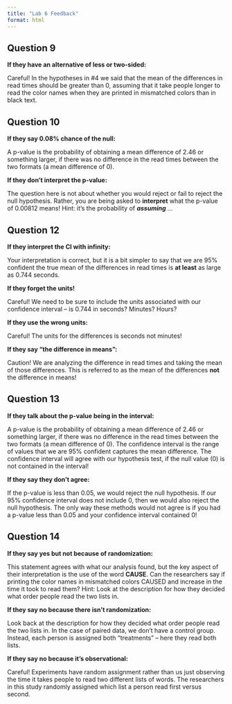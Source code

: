 ```yaml
---
title: "Lab 6 Feedback"
format: html
---
```


## Question 9 

**If they have an alternative of less or two-sided:**

Careful! In the hypotheses in #4 we said that the mean of the differences in 
read times should be greater than 0, assuming that it take people longer to read
the color names when they are printed in mismatched colors than in black text. 

## Question 10

**If they say 0.08% chance of the null:**

A p-value is the probability of obtaining a mean difference of 2.46 or something
larger, if there was no difference in the read times between the two formats
(a mean difference of 0). 

**If they don't interpret the p-value:**

The question here is not about whether you would reject or fail to reject the
null hypothesis. Rather, you are being asked to **interpret** what the p-value
of 0.00812 means! Hint: it's the probability of ***assuming ***...

## Question 12

**If they interpret the CI with infinity:**

Your interpretation is correct, but it is a bit simpler to say that we are 95% 
confident the true mean of the differences in read times is **at least** as 
large as 0.744 seconds. 

**If they forget the units!**

Careful! We need to be sure to include the units associated with our confidence
interval -- is 0.744 in seconds? Minutes? Hours?

**If they use the wrong units:**

Careful! The units for the differences is seconds not minutes!

**If they say "the difference in means":**

Caution! We are analyzing the difference in read times and taking the mean of
those differences. This is referred to as the mean of the differences **not** the
difference in means!


## Question 13

**If they talk about the p-value being in the interval:**

A p-value is the probability of obtaining a mean difference of 2.46 or something
larger, if there was no difference in the read times between the two formats
(a mean difference of 0). The confidence interval is the range of values that we
are 95% confident captures the mean difference. The confidence interval will
agree with our hypothesis test, if the null value (0) is not contained in the 
interval! 

**If they say they don't agree:**

If the p-value is less than 0.05, we would reject the null hypothesis. If our 
95% confidence interval does not include 0, then we would also reject the null
hypothesis. The only way these methods would not agree is if you had a p-value
less than 0.05 and your confidence interval contained 0! 

## Question 14

**If they say yes but not because of randomization:**

This statement agrees with what our analysis found, but the key aspect of their
interpretation is the use of the word **CAUSE**. Can the researchers say if 
printing the color names in mismatched colors CAUSED and increase in the time 
it took to read them? Hint: Look at the description for how they decided what 
order people read the two lists in. 

**If they say no because there isn't randomization:**

Look back at the description for how they decided what order people read the two
lists in. In the case of paired data, we don't have a control group. Instead, 
each person is assigned both "treatments" -- here they read both lists. 

**If they say no because it's observational:**

Careful! Experiments have random assignment rather than us just observing the 
time it takes people to read two different lists of words. The researchers in 
this study randomly assigned which list a person read first versus second. 




